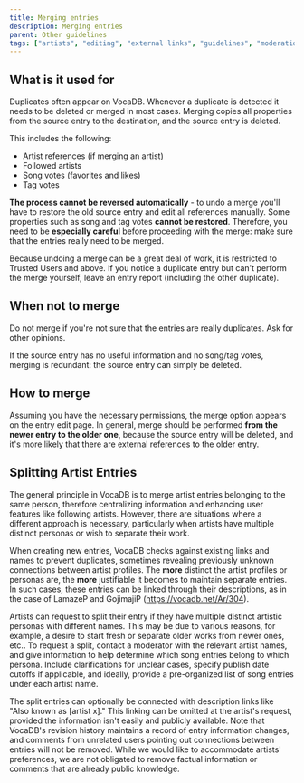 ---
title: Merging entries
description: Merging entries
parent: Other guidelines
tags: ["artists", "editing", "external links", "guidelines", "moderation", "merge", "split", "documentation", "vocadb"]
---

## What is it used for

Duplicates often appear on VocaDB. Whenever a duplicate is detected it needs to be deleted or merged in most cases. Merging copies all properties from the source entry to the destination, and the source entry is deleted. 

This includes the following:
* Artist references (if merging an artist)
* Followed artists
* Song votes (favorites and likes)
* Tag votes

**The process cannot be reversed automatically** - to undo a merge you'll have to restore the old source entry and edit all references manually. Some properties such as song and tag votes **cannot be restored**. Therefore, you need to be **especially careful** before proceeding with the merge: make sure that the entries really need to be merged.

Because undoing a merge can be a great deal of work, it is restricted to Trusted Users and above. If you notice a duplicate entry but can't perform the merge yourself, leave an entry report (including the other duplicate).

## When not to merge

Do not merge if you're not sure that the entries are really duplicates. Ask for other opinions.

If the source entry has no useful information and no song/tag votes, merging is redundant: the source entry can simply be deleted.

## How to merge

Assuming you have the necessary permissions, the merge option appears on the entry edit page. In general, merge should be performed **from the newer entry to the older one**, because the source entry will be deleted, and it's more likely that there are external references to the older entry.

## Splitting Artist Entries

The general principle in VocaDB is to merge artist entries belonging to the same person, therefore centralizing information and enhancing user features like following artists. However, there are situations where a different approach is necessary, particularly when artists have multiple distinct personas or wish to separate their work. 

When creating new entries, VocaDB checks against existing links and names to prevent duplicates, sometimes revealing previously unknown connections between artist profiles. The **more** distinct the artist profiles or personas are, the **more** justifiable it becomes to maintain separate entries. In such cases, these entries can be linked through their descriptions, as in the case of LamazeP and GojimajiP (https://vocadb.net/Ar/304).

Artists can request to split their entry if they have multiple distinct artistic personas with different names. This may be due to various reasons, for example, a desire to start fresh or separate older works from newer ones, etc.. To request a split, contact a moderator with the relevant artist names, and give information to help determine which song entries belong to which persona. Include clarifications for unclear cases, specify publish date cutoffs if applicable, and ideally, provide a pre-organized list of song entries under each artist name.

The split entries can optionally be connected with description links like "Also known as [artist x]." This linking can be omitted at the artist's request, provided the information isn't easily and publicly available. Note that VocaDB's revision history maintains a record of entry information changes, and comments from unrelated users pointing out connections between entries will not be removed. While we would like to accommodate artists' preferences, we are not obligated to remove factual information or comments that are already public knowledge. 